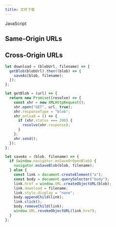 ```yaml
---
title: 文件下载
---
```



<Badge color="primary" url="/docs/javascript">
  JavaScript
</Badge>

## Same-Origin URLs

## Cross-Origin URLs

```javascript
let download = (blobUrl, filename) => {
  getBlob(blobUrl).then((blob) => {
    saveAs(blob, filename);
  });
};

let getBlob = (url) => {
  return new Promise((resolve) => {
    const xhr = new XMLHttpRequest();
    xhr.open("GET", url, true);
    xhr.responseType = "blob";
    xhr.onload = () => {
      if (xhr.status === 200) {
        resolve(xhr.response);
      }
    };
    xhr.send();
  });
};

let saveAs = (blob, filename) => {
  if (window.navigator.msSaveOrOpenBlob) {
    navigator.msSaveBlob(blob, filename);
  } else {
    const link = document.createElement("a");
    const body = document.querySelector("body");
    link.href = window.URL.createObjectURL(blob);
    link.download = filename;
    link.style.display = "none";
    body.appendChild(link);
    link.click();
    body.removeChild(link);
    window.URL.revokeObjectURL(link.href);
  }
};
```
